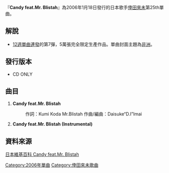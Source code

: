 {{Infobox song
| name       = Candy feat.Mr. Blistah
| type       = [[單曲|單曲]]
| artist     = [[倖田來未|倖田來未]]
| cover      = Candy_feat.Mr.Blistah.jpg
| released   = 2006年1月18日
| album      = [[BEST～second_session～|BEST～second session～]]
| recorded   = 
| genre      = [[J-POP|J-POP]]
| length     = 8分 22秒
| label      = [[rhythm_zone|rhythm zone]]
| producer   = -
| chart_position = *週間最高第3名（[[Oricon|Oricon]]）
| prev_title = [[feel|feel]]
| prev_year  = 2006
| next_title = [[No_Regret|No Regret]]
| next_year  = 2006
}}
『'''Candy feat.Mr. Blistah'''』為2006年1月18日發行的日本歌手[[倖田來未|倖田來未]]第25th單曲。

== 解說 ==
* [[12週單曲連發|12週單曲連發]]的第7彈，5萬張完全限定生產作品。單曲封面主題為[[非洲|非洲]]。

== 發行版本 ==
* CD ONLY

== 曲目 ==
# '''Candy feat.Mr. Blistah'''
#: 作詞：Kumi Koda Mr.Blistah 作曲/編曲：Daisuke“D.I”Imai
# '''Candy feat.Mr. Blistah (Instrumental)'''

== 資料來源 ==
[http://ja.wikipedia.org/wiki/Candy_feat.Mr._Blistah 日本維基百科 Candy feat.Mr. Blistah]{{Wayback|url=http://ja.wikipedia.org/wiki/Candy_feat.Mr._Blistah |date=20080924130228 }}

{{倖田來未}}
{{Single-stub}}

[[Category:2006年單曲|Category:2006年單曲]]
[[Category:倖田來未歌曲|Category:倖田來未歌曲]]